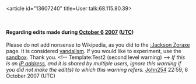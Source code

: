 <article id="13607240" title=User talk:68.115.80.39>
	<talkpage id="13607240" title="User talk:68.115.80.39">
====Regarding edits made during [[October 6]] [[2007]] ([[UTC]])====
Please do not add nonsense to Wikipedia, as you did to the [[:Jackson Zoraxe]] page. It is considered [[Wikipedia:Vandalism|vandalism]]. If you would like to experiment, use the [[Wikipedia:Sandbox|sandbox]]. Thank you. &lt;!-- Template:Test2 (second level warning) --&gt; ''If this is an [[IP address]], and it is shared by multiple users, ignore this warning if you did not make the edit(s) to which this warning refers.'' [[User:John254|John254]] 22:59, 6 October 2007 (UTC)
	</talkpage>
</article>